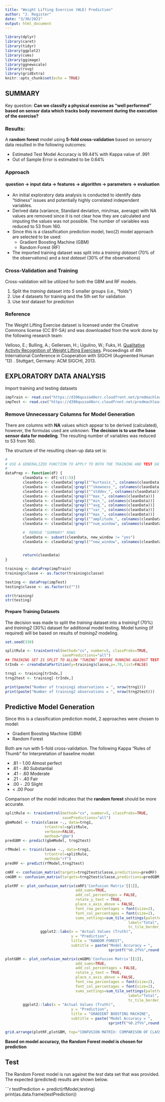 ```yaml
---
title: "Weight Lifting Exercise (WLE) Prediction"
author: "J. Register"
date: "3/30/2021"
output: html_document
---
```


```r
library(dplyr)
library(caret)
library(tidyr)
library(ggplot2)
library(cvms)
library(ggimage)
library(ggnewscale)
library(rsvg)
library(gridExtra)
knitr::opts_chunk$set(echo = TRUE)
```
## SUMMARY

Key question:  **Can we classify a physical exercise as "well performed" based on sensor data which tracks body movement during the execution of the exercise?**

### Results:
A **random forest** model using **5-fold cross-validation** based on sensory data resulted in the following outcomes:

* Estimated Test Model Accuracy is 99.44% with Kappa value of .991
* Out of Sample Error is estimated to be 0.64%


### Approach

<h4 align="center">question -> input data -> features -> algorithm -> parameters -> evaluation</h4>

*  An initial exploratory data analysis is conducted to identify data "tidiness" issues and potentially highly correlated independent variables.
*  Derived data (variance, Standard deviation, min/max, average) with NA values are removed since it is not clear how they are calculated and imputing the values was not possible.  The number of variables was reduced to 53 from 160. 
*  Since this is a classification prediction model, two(2) model approach are selected to be used: 
   *  Gradient Boosting Machine (GBM)
   *  Random Forest (RF)
*  The imported training dataset was split into a *training dataset* (70% of the observations) and a *test dataset* (30% of the observations)

### Cross-Validation and Training

Cross-validation will be utilized for both the GBM and RF models.  

1.  Split the *training* dataset into *5* smaller groups (i.e., "folds")
2.  Use *4* datasets for training and the 5th set for validation
3.  Use *test* dataset for prediction

### Reference

The Weight Lifting Exercise dataset is licensed under the Creative Commons license (CC BY-SA) and was downloaded from the work done by the following research team:

Velloso, E.; Bulling, A.; Gellersen, H.; Ugulino, W.; Fuks, H. [Qualitative Activity Recognition of Weight Lifting Exercises](http://web.archive.org/web/20161224072740/http:/groupware.les.inf.puc-rio.br/work.jsf?p1=11201). Proceedings of 4th International Conference in Cooperation with SIGCHI (Augmented Human '13) . Stuttgart, Germany: ACM SIGCHI, 2013.

## EXPLORATORY DATA ANALYSIS

Import training and testing datasets

```r

impTrain <- read.csv("https://d396qusza40orc.cloudfront.net/predmachlearn/pml-training.csv", header=TRUE)
impTest <- read.csv("https://d396qusza40orc.cloudfront.net/predmachlearn/pml-testing.csv", header=TRUE)


```

### Remove Unnecessary Columns for Model Generation

There are columns with **NA** values which appear to be derived (calculated), however, the formulas used are unknown.  **The decision is to use the base sensor data for modeling**.   The resulting number of variables was reduced to 53 from 160. 

The structure of the resulting clean-up data set is:

``` r
#
# USE A GENERALIZED FUNCTION TO APPLY TO BOTH THE TRAINING AND TEST DATASETS
#
dataPrep <- function(df) {
        cleanData <- df[-c(1:5)]
        cleanData <- cleanData[!grepl("^kurtosis_", colnames(cleanData))] 
        cleanData <- cleanData[!grepl("^skewness_", colnames(cleanData))]
        cleanData <- cleanData[!grepl("^stddev_", colnames(cleanData))] 
        cleanData <- cleanData[!grepl("^max_", colnames(cleanData))]
        cleanData <- cleanData[!grepl("^min_", colnames(cleanData))]
        cleanData <- cleanData[!grepl("^avg_", colnames(cleanData))]
        cleanData <- cleanData[!grepl("^var_", colnames(cleanData))]
        cleanData <- cleanData[!grepl("^max_", colnames(cleanData))]
        cleanData <- cleanData[!grepl("^amplitude_", colnames(cleanData))]
        cleanData <- cleanData[!grepl("^num_window", colnames(cleanData))]

        #  REMOVE "SUMMARY" ROWS
        cleanData <- subset(cleanData, new_window != "yes")
        cleanData <- cleanData[!grepl("^new_window", colnames(cleanData))]

        
        return(cleanData)
}

training <- dataPrep(impTrain)
training$classe <- as.factor(training$classe)

testing <- dataPrep(impTest)
testing$classe <- as.factor(c(""))

str(training)
str(testing)

```

#### Prepare Training Datasets

The decision was made to split the *training* dataset into a *training1* (70%) and *training2* (30%) dataset for additional model testing.  Model tuning (if required) will be based on results of *training2* modeling.

``` r

set.seed(330)

splitRule <- trainControl(method="cv", number=5, classProbs=TRUE,
                          savePredictions="all")
## TRAINING SET IS SPLIT TO ALLOW "TUNING" BEFORE RUNNING AGAINST TEST SET
trIndx <- createDataPartition(y=training$classe,p=.70,list=FALSE)

trng1 <- training[trIndx,]
trng2test <- training[-trIndx,]

print(paste("Number of training1 observations = ", nrow(trng1)))
print(paste("Number of training2 observations = ", nrow(trng2test)))

```

## Predictive Model Generation

Since this is a classification prediction model, 2 approaches were chosen to model:

*  Gradient Boosting Machine (GBM)
*  Random Forest

Both are run with 5-fold cross-validation.  The following Kappa "Rules of Thumb" for Interpretation of baseline model:

*  .81 - 1.00  Almost perfect
*  .61 -  .80  Substantial
*  .41 -  .60  Moderate
*  .21 -  .40  Fair
*  .00 -  .20  Slight
*   <     .00  Poor


Comparison of the model indicates that the **random forest** should be more accurate.

```r

splitRule <- trainControl(method="cv", number=5, classProbs=TRUE,
                          savePredictions="all")
gbmModel <- train(classe ~., data=trng1,
                  trControl=splitRule,
                  verbose=FALSE,
                  method="gbm")
predGBM <- predict(gbmModel, trng2test)

rfModel <- train(classe ~., data=trng1,
                  trControl=splitRule,
                  method="rf")
predRF <- predict(rfModel,trng2test)

cmRF <- confusion_matrix(targets=trng2test$classe,predictions=predRF)
cmGBM <- confusion_matrix(targets=trng2test$classe,predictions=predGBM)

plotRF <- plot_confusion_matrix(cmRF$'Confusion Matrix'[[1]], 
                                add_sums=TRUE,
                                add_col_percentages = FALSE,
                                rotate_y_text = TRUE,
                                place_x_axis_above = FALSE,
                                font_row_percentages = font(size=2),
                                font_col_percentages = font(size=2),
                                sums_settings=sum_tile_settings(palette="Oranges",
                                                        label="Total",
                                                        tc_tile_border_color="black")) +
                ggplot2::labs(x = "Actual Values (Truth)", 
                              y = "Prediction", 
                              title = "RANDOM FOREST",
                              subtitle = paste("Model Accuracy = ",
                                               sprintf("%0.2f%%",round(cmRF$`Overall Accuracy`*100,digits=2))))

plotGBM <- plot_confusion_matrix(cmGBM$'Confusion Matrix'[[1]], 
                                add_sums=TRUE,
                                add_col_percentages = FALSE,
                                rotate_y_text = TRUE,
                                place_x_axis_above = FALSE,
                                font_row_percentages = font(size=2),
                                font_col_percentages = font(size=2),
                                sums_settings=sum_tile_settings(palette="Oranges",
                                                        label="Total",
                                                        tc_tile_border_color="black")) +
        ggplot2::labs(x = "Actual Values (Truth)", 
                              y = "Prediction", 
                              title = "GRADIENT BOOSTING MACHINE",
                              subtitle = paste("Model Accuracy = ",
                                               sprintf("%0.2f%%",round(cmGBM$`Overall Accuracy`*100,digits=2))))

grid.arrange(plotRF,plotGBM, top="CONFUSION MATRIX: COMPARISON OF CLASSIFICATION MODEL ACCURACY",ncol=2)

```

**Based on model accuracy, the Random Forest model is chosen for prediction**

## Test 
The Random Forest model is run against the *test* data set that was provided.  The expected (predicted) results are shown below.

```r

testPrediction <- predict(rfModel,testing)
print(as.data.frame(testPrediction))

